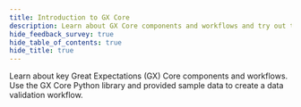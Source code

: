 ```yaml
---
title: Introduction to GX Core
description: Learn about GX Core components and workflows and try out the GX Core Python library.
hide_feedback_survey: true
hide_table_of_contents: true
hide_title: true
---
```



<OverviewCard title={frontMatter.title}>
  Learn about key Great Expectations (GX) Core components and workflows. Use the GX Core Python library and provided sample data to create a data validation workflow.
  <GXCoreVideoSnippet/>
</OverviewCard>

<LinkCardGrid>

  <LinkCard 
    topIcon 
    label="GX Core overview"
    description="Learn about GX Core components and workflows."
    to="/core/introduction/gx_overview" 
    icon="/img/overview_icon.svg" 
  />

  <LinkCard 
    topIcon 
    label="Try GX Core"
    description="Walk through example GX Core workflows using sample data."
    to="/core/introduction/try_gx" 
    icon="/img/workflow_icon.svg" 
  />

</LinkCardGrid>